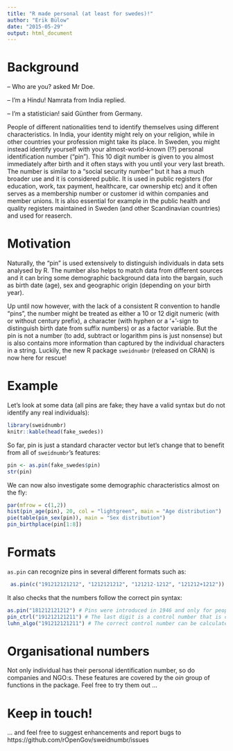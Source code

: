 ```yaml
---
title: "R made personal (at least for swedes)!"
author: "Erik Bülow"
date: "2015-05-29"
output: html_document
---
```





# Background

 -- Who are you? asked Mr Doe.
 
 -- I'm a Hindu! Namrata from India replied.
 
 -- I'm a statistician! said Günther from Germany.
 
People of different nationalities tend to identify themselves using different characteristics. In India, your identity might rely on your religion, while in other countries your profession might take its place. In Sweden, you might instead identify yourself with your almost-world-known (!?) personal identification number ("pin"). This 10 digit number is given to you almost immediately after birth and it often stays with you until your very last breath. The number is similar to a "social security number" but it has a much broader use and it is considered public. It is used in public registers (for education, work, tax payment, healthcare, car ownership etc) and it often serves as a membership number or customer id within companies and member unions. It is also essential for example in the public health and quality registers maintained in Sweden (and other Scandinavian countries) and used for reaserch.




# Motivation 

Naturally, the "pin" is used extensively to distinguish individuals in data sets analysed by R. The number also helps to match data from different sources and it can  bring some demographic background data into the bargain, such as birth date (age), sex and geographic origin (depending on your birth year). 

Up until now however, with the lack of a consistent R convention to handle "pins", the number might be treated as either a 10 or 12 digit numeric (with or without century prefix), a character (with hyphen or a '+'-sign to distinguish birth date from suffix numbers) or as a factor variable. But the pin is not a number (to add, subtract or logarithm pins is just nonsense) but is also contains more information than captured by the individual characters in a string. Luckily, the new R package `sweidnumbr` (released on CRAN) is now here for rescue!





# Example

Let's look at some data (all pins are fake; they have a valid syntax but do not identify any real individuals):

```r
library(sweidnumbr)
knitr::kable(head(fake_swedes))
```

So far, pin is just a standard character vector but let's change that to benefit from all of `sweidnumbr`'s features:
```r
pin <- as.pin(fake_swedes$pin)
str(pin)
```


We can now also investigate some demographic characteristics almost on the fly:
```r
par(mfrow = c(1,2))
hist(pin_age(pin), 20, col = "lightgreen", main = "Age distribution")
pie(table(pin_sex(pin)), main = "Sex distribution")
pin_birthplace(pin[1:8])
```
 
 
 
# Formats
 `as.pin` can recognize pins in several different formats such as:
 
 
```r
 as.pin(c("191212121212", "1212121212", "121212-1212", "121212+1212"))
```

It also checks that the numbers follow the correct pin syntax:
```r
as.pin("181212121212") # Pins were introduced in 1946 and only for people not deceased before that
pin_ctrl("191212121211") # The last digit is a control number that is checked against preceeding digits
luhn_algo("191212121211") # The correct control number can be calculated by the Luhn algorithm
```



# Organisational numbers

Not only individual has their personal identification number, so do companies and NGO:s. These features are covered by the _oin_ group of 
functions in the package. Feel free to try them out ...



# Keep in touch!
... and feel free to suggest enhancements and report bugs to https://github.com/rOpenGov/sweidnumbr/issues 
